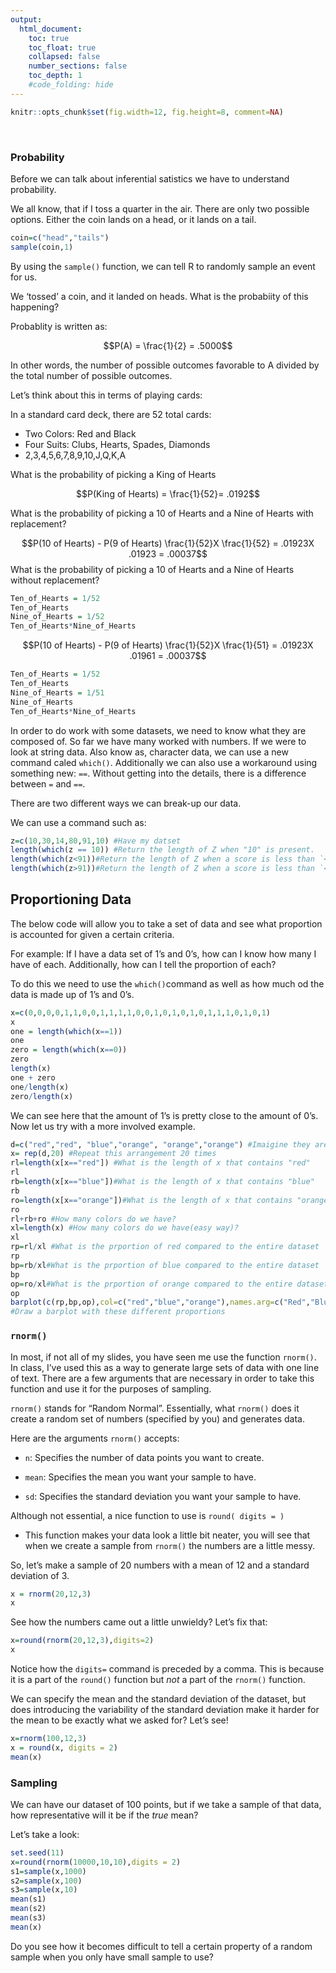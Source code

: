 ```yaml
---
output:
  html_document:
    toc: true
    toc_float: true
    collapsed: false
    number_sections: false
    toc_depth: 1
    #code_folding: hide
---
```


```r
knitr::opts_chunk$set(fig.width=12, fig.height=8, comment=NA)
```
<br>

### Probability 

Before we can talk about inferential satistics we have to understand probability. 

We all know, that if I toss a quarter in the air. There are only two possible options. Either the coin lands on a head, or it lands on a tail. 

```r
coin=c("head","tails")
sample(coin,1)
```
By using the `sample()` function, we can tell R to randomly sample an event for us. 

We 'tossed' a coin, and it landed on heads. What is the probabiity of this happening?

Probablity is written as:

$$P(A) = \frac{1}{2} = .5000$$

In other words, the number of possible outcomes favorable to A divided by the total number of possible outcomes. 

Let's think about this in terms of playing cards:

In a standard card deck, there are 52 total cards:

- Two Colors: Red and Black
- Four Suits: Clubs, Hearts, Spades, Diamonds
- 2,3,4,5,6,7,8,9,10,J,Q,K,A

What is the probability of picking a King of Hearts

$$P(King of Hearts) = \frac{1}{52}= .0192$$

What is the probability of picking a 10 of Hearts and a Nine of Hearts with replacement?

$$P(10 of Hearts) - P(9 of Hearts) \frac{1}{52}X \frac{1}{52} = .01923X .01923 = .00037$$
What is the probability of picking a 10 of Hearts and a Nine of Hearts without replacement?
```r
Ten_of_Hearts = 1/52
Ten_of_Hearts
Nine_of_Hearts = 1/52
Ten_of_Hearts*Nine_of_Hearts
```

$$P(10 of Hearts) - P(9 of Hearts) \frac{1}{52}X \frac{1}{51} = .01923X .01961 = .00037$$

```r
Ten_of_Hearts = 1/52
Ten_of_Hearts
Nine_of_Hearts = 1/51
Nine_of_Hearts
Ten_of_Hearts*Nine_of_Hearts
```

In order to do work with some datasets, we need to know what they are composed of. So far we have many worked with numbers. If we were to look at string data. Also know as, character data, we can use a new command caled `which()`. Additionally we can also use a workaround using something new: `==`. Without getting into the details, there is a difference between `=` and `==`. 

There are two different ways we can break-up our data. 

We can use a command such as:

```r
z=c(10,30,14,80,91,10) #Have my datset
length(which(z == 10)) #Return the length of Z when "10" is present.
length(which(z<91))#Return the length of Z when a score is less than `<`
length(which(z>91))#Return the length of Z when a score is less than `<`
```
## Proportioning Data 

The below code will allow you to take a set of data and see what proportion is accounted for given a certain criteria. 

For example: If I have a data set of 1's and 0's, how can I know how many I have of each. Additionally, how can I tell the proportion of each?

To do this we need to use the `which()`command as well as how much od the data is made up of 1's and 0's. 

```r
x=c(0,0,0,0,1,1,0,0,1,1,1,1,0,0,1,0,1,0,1,0,1,1,1,0,1,0,1)
x
one = length(which(x==1))
one
zero = length(which(x==0))
zero
length(x)
one + zero
one/length(x)
zero/length(x)
```
We can see here that the amount of 1's is pretty close to the amount of 0's. Now let us try with a more involved example. 

```r
d=c("red","red", "blue","orange", "orange","orange") #Imaigine they are marbles
x= rep(d,20) #Repeat this arrangement 20 times
rl=length(x[x=="red"]) #What is the length of x that contains "red"
rl
rb=length(x[x=="blue"])#What is the length of x that contains "blue"
rb
ro=length(x[x=="orange"])#What is the length of x that contains "orange"
ro
rl+rb+ro #How many colors do we have?
xl=length(x) #How many colors do we have(easy way)?
xl
rp=rl/xl #What is the prportion of red compared to the entire dataset
rp
bp=rb/xl#What is the prportion of blue compared to the entire dataset
bp
op=ro/xl#What is the prportion of orange compared to the entire dataset
op
barplot(c(rp,bp,op),col=c("red","blue","orange"),names.arg=c("Red","Blue", "Orange"))
#Draw a barplot with these different proportions
```

### `rnorm()`

In most, if not all of my slides, you have seen me use the function `rnorm()`. In class, I've used this as a way to generate large sets of data with one line of text. There are a few arguments that are necessary in order to take this function and use it for the purposes of sampling.

`rnorm()` stands for "Random Normal". Essentially, what `rnorm()` does it create a random set of numbers (specified by you) and generates data. 

Here are the arguments `rnorm()` accepts:

- `n`: Specifies the number of data points you want to create.

- `mean`: Specifies the mean you want your sample to have. 

- `sd`: Specifies the standard deviation you want your sample to have. 

Although not essential, a nice function to use is `round( digits = )`

- This function makes your data look a little bit neater, you will see that when we create a sample from `rnorm()` the numbers are a little messy.

So, let's make a sample of 20 numbers with a mean of 12 and a standard deviation of 3. 

```r
x = rnorm(20,12,3)
x
```

See how the numbers came out a little unwieldy? Let's fix that: 

``` r
x=round(rnorm(20,12,3),digits=2)
x
```

Notice how the `digits= ` command is preceded by a comma. This is because it is a part of the `round()` function but *not* a part of the `rnorm()` function.

We can specify the mean and the standard deviation of the dataset, but does introducing the variability of the standard deviation make it harder for the mean to be exactly what we asked for? Let's see! 

```r
x=rnorm(100,12,3)
x = round(x, digits = 2)
mean(x)
```

### Sampling 

We can have our dataset of 100 points, but if we take a sample of that data, how representative will it be if the *true* mean? 

Let's take a look:

```r
set.seed(11)
x=round(rnorm(10000,10,10),digits = 2)
s1=sample(x,1000)
s2=sample(x,100)
s3=sample(x,10)
mean(s1)
mean(s2)
mean(s3)
mean(x)
```
Do you see how it becomes difficult to tell a certain property of a random sample when you only have small sample to use?